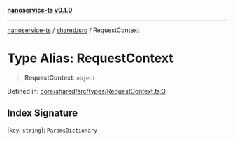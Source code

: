 [**nanoservice-ts v0.1.0**](/docs/ref/README)

***

[nanoservice-ts](/docs/ref/README) / [shared/src](/docs/ref/shared/src/README) / RequestContext

# Type Alias: RequestContext

> **RequestContext**: `object`

Defined in: [core/shared/src/types/RequestContext.ts:3](https://github.com/deskree-inc/nanoservice-ts/blob/ba7c322d2df8c8713881891584f33c6c7ed154ba/core/shared/src/types/RequestContext.ts#L3)

## Index Signature

\[`key`: `string`\]: `ParamsDictionary`
